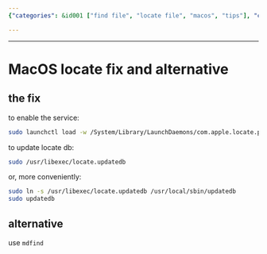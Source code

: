 ```yaml
---
{"categories": &id001 ["find file", "locate file", "macos", "tips"], "category": "Software Troubleshooting", "date": "2022-08-07 05:34:18", "description": "This article compares two methods for fixing and updating the locate command in MacOS. Comment A utilizes a launch daemon and terminal commands, while Comment B suggests repairing it using &grave;mdfind&grave; terminal commands.", "tags": *id001, "title": "MacOS locate fix and alternative"}

---
```


------

# MacOS locate fix and alternative

## the fix

to enable the service:
```bash
sudo launchctl load -w /System/Library/LaunchDaemons/com.apple.locate.plist
```
to update locate db:
```bash
sudo /usr/libexec/locate.updatedb
```
or, more conveniently:
```bash
sudo ln -s /usr/libexec/locate.updatedb /usr/local/sbin/updatedb
sudo updatedb
```

## alternative

use `mdfind`

